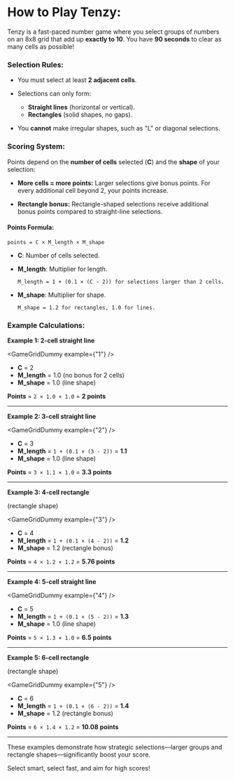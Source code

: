 
# How to Play Tenzy:

Tenzy is a fast-paced number game where you select groups of numbers on an 8x8 grid that add up **exactly to 10**. You have **90 seconds** to clear as many cells as possible!

<GameGridDummy />

### Selection Rules:

- You must select at least **2 adjacent cells**.
- Selections can only form:

  - **Straight lines** (horizontal or vertical).
  - **Rectangles** (solid shapes, no gaps).

- You **cannot** make irregular shapes, such as "L" or diagonal selections.

### Scoring System:

Points depend on the **number of cells** selected (**C**) and the **shape** of your selection:

- **More cells = more points:**
  Larger selections give bonus points. For every additional cell beyond 2, your points increase.

- **Rectangle bonus:**
  Rectangle-shaped selections receive additional bonus points compared to straight-line selections.

#### Points Formula:

```
points = C × M_length × M_shape
```

- **C**: Number of cells selected.
- **M_length**: Multiplier for length.

  ```
  M_length = 1 + (0.1 × (C - 2)) for selections larger than 2 cells.
  ```

- **M_shape**: Multiplier for shape.

  ```
  M_shape = 1.2 for rectangles, 1.0 for lines.
  ```

### Example Calculations:

**Example 1: 2-cell straight line**

<GameGridDummy example={"1"} />

- **C** = 2
- **M_length** = 1.0 (no bonus for 2 cells)
- **M_shape** = 1.0 (line shape)

**Points** = `2 × 1.0 × 1.0` = **2 points**

---

**Example 2: 3-cell straight line**

<GameGridDummy example={"2"} />

- **C** = 3
- **M_length** = `1 + (0.1 × (3 - 2))` = **1.1**
- **M_shape** = 1.0 (line shape)

**Points** = `3 × 1.1 × 1.0` = **3.3 points**

---

**Example 3: 4-cell rectangle**

(rectangle shape)

<GameGridDummy example={"3"} />

- **C** = 4
- **M_length** = `1 + (0.1 × (4 - 2))` = **1.2**
- **M_shape** = 1.2 (rectangle bonus)

**Points** = `4 × 1.2 × 1.2` = **5.76 points**

---

**Example 4: 5-cell straight line**

<GameGridDummy example={"4"} />

- **C** = 5
- **M_length** = `1 + (0.1 × (5 - 2))` = **1.3**
- **M_shape** = 1.0 (line shape)

**Points** = `5 × 1.3 × 1.0` = **6.5 points**

---

**Example 5: 6-cell rectangle**

(rectangle shape)

<GameGridDummy example={"5"} />

- **C** = 6
- **M_length** = `1 + (0.1 × (6 - 2))` = **1.4**
- **M_shape** = 1.2 (rectangle bonus)

**Points** = `6 × 1.4 × 1.2` = **10.08 points**

---

These examples demonstrate how strategic selections—larger groups and rectangle shapes—significantly boost your score.

Select smart, select fast, and aim for high scores!
